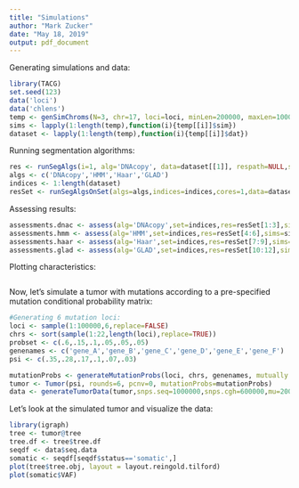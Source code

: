 ```yaml
---
title: "Simulations"
author: "Mark Zucker"
date: "May 18, 2019"
output: pdf_document
---
```


Generating simulations and data:
```r
library(TACG)
set.seed(123)
data('loci')
data('chlens')
temp <- genSimChroms(N=3, chr=17, loci=loci, minLen=200000, maxLen=10000000, datapath=NULL, chlens=chlens, save=FALSE)
sims <- lapply(1:length(temp),function(i){temp[[i]]$sim})
dataset <- lapply(1:length(temp),function(i){temp[[i]]$dat})
```

Running segmentation algorithms:
```r
res <- runSegAlgs(i=1, alg='DNAcopy', data=dataset[[1]], respath=NULL,saveRes=FALSE,alpha=NULL,thresh=NULL)
algs <- c('DNAcopy','HMM','Haar','GLAD')
indices <- 1:length(dataset)
resSet <- runSegAlgsOnSet(algs=algs,indices=indices,cores=1,data=dataset,respath=NULL,save=FALSE)
```

Assessing results:
```r
assessments.dnac <- assess(alg='DNAcopy',set=indices,res=resSet[1:3],sims=sims)
assessments.hmm <- assess(alg='HMM',set=indices,res=resSet[4:6],sims=sims)
assessments.haar <- assess(alg='Haar',set=indices,res=resSet[7:9],sims=sims)
assessments.glad <- assess(alg='GLAD',set=indices,res=resSet[10:12],sims=sims)
```

Plotting characteristics:
```r

```

Now, let's simulate a tumor with mutations according to a pre-specified mutation conditional probability matrix:
```r
#Generating 6 mutation loci:
loci <- sample(1:100000,6,replace=FALSE)
chrs <- sort(sample(1:22,length(loci),replace=TRUE))
probset <- c(.6,.15,.1,.05,.05,.05)
genenames <- c('gene_A','gene_B','gene_C','gene_D','gene_E','gene_F')
psi <- c(.35,.28,.17,.1,.07,.03)

mutationProbs <- generateMutationProbs(loci, chrs, genenames, mutually.exclusive=list(c(2,4)), probs=probset)
tumor <- Tumor(psi, rounds=6, pcnv=0, mutationProbs=mutationProbs)
data <- generateTumorData(tumor,snps.seq=1000000,snps.cgh=600000,mu=200,sigma.reads=25,sigma0.lrr=.15, sigma0.baf=.03,density.sigma=.1)
```

Let's look at the simulated tumor and visualize the data:
```r
library(igraph)
tree <- tumor@tree
tree.df <- tree$tree.df
seqdf <- data$seq.data
somatic <- seqdf[seqdf$status=='somatic',]
plot(tree$tree.obj, layout = layout.reingold.tilford)
plot(somatic$VAF)
```
